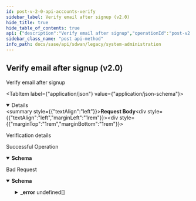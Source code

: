 ```yaml
---
id: post-v-2-0-api-accounts-verify
sidebar_label: Verify email after signup (v2.0)
hide_title: true
hide_table_of_contents: true
api: {"description":"Verify email after signup","operationId":"post-v2.0-api-accounts-verify","requestBody":{"content":{"application/json":{"schema":{"properties":{"oldPassword":{"description":"OldPassword: MinLength(message = minLength, value = 1L) MaxLength(message = maxLength, value = 1000L) ","type":"string"},"password":{"description":"Password: MinLength(message = minLength, value = 1L) MaxLength(message = maxLength, value = 1000L) Required(message = required) ","type":"string"},"repeatPassword":{"description":"RepeatPassword: MinLength(message = minLength, value = 1L) MaxLength(message = maxLength, value = 1000L) Required(message = required) ","type":"string"},"token":{"description":"Token: Pattern(message = A valid token is required, value = ^[a-zA-Z0-9_-]{1,1000}$) ","type":"string"}},"required":["repeatPassword","password"]}}},"description":"Verification details"},"responses":{"200":{"content":{"application/json":{"schema":{"properties":{"oldPassword":{"description":"OldPassword: MinLength(message = minLength, value = 1L) MaxLength(message = maxLength, value = 1000L) ","type":"string"},"password":{"description":"Password: MinLength(message = minLength, value = 1L) MaxLength(message = maxLength, value = 1000L) Required(message = required) ","type":"string"},"repeatPassword":{"description":"RepeatPassword: MinLength(message = minLength, value = 1L) MaxLength(message = maxLength, value = 1000L) Required(message = required) ","type":"string"},"token":{"description":"Token: Pattern(message = A valid token is required, value = ^[a-zA-Z0-9_-]{1,1000}$) ","type":"string"}},"required":["repeatPassword","password"]}}},"description":"Successful Operation"},"400":{"content":{"application/json":{"example":{"value":{"_error":[{"code":"SIGNUP_INVALID_VERIFICATION_REQUEST"},{"code":"SIGNUP_OLDPASSWORD_INVALID"},{"code":"SIGNUP_VERIFIED_EMAIL_TOKEN"}]}},"schema":{"properties":{"_error":{"items":{"properties":{"code":{"type":"string"},"message":{"type":"string"}}},"type":"array"}}}}},"description":"Bad Request"}},"tags":["System Administration"],"method":"post","path":"/v2.0/api/accounts/verify","jsonRequestBodyExample":{"oldPassword":"string","password":"string","repeatPassword":"string","token":"string"},"info":{"contact":{},"description":"List of APIs used to manage the operators, IDPs, users, base roles, base permissions,  password change, sign up, and client roles, base roles.","title":"System Administration","version":"Latest"},"postman":{"name":"Verify email after signup (v2.0)","description":{"content":"Verify email after signup","type":"text/plain"},"url":{"path":["v2.0","api","accounts","verify"],"host":["{{baseUrl}}"],"query":[],"variable":[]},"header":[{"key":"Content-Type","value":"application/json"},{"key":"Accept","value":"application/json"}],"method":"POST","body":{"mode":"raw","raw":"\"\"","options":{"raw":{"language":"json"}}}}}
sidebar_class_name: "post api-method"
info_path: docs/sase/api/sdwan/legacy/system-administration
---
```



## Verify email after signup (v2.0)



Verify email after signup

<MimeTabs><TabItem label={"application/json"} value={"application/json-schema"}><details style={{}} data-collapsed={false} open={true}><summary style={{"textAlign":"left"}}><strong>Request Body</strong></summary><div style={{"textAlign":"left","marginLeft":"1rem"}}><div style={{"marginTop":"1rem","marginBottom":"1rem"}}>

Verification details

</div></div><ul style={{"marginLeft":"1rem"}}><SchemaItem collapsible={false} name={"oldPassword"} required={false} schemaDescription={"OldPassword: MinLength(message = minLength, value = 1L) MaxLength(message = maxLength, value = 1000L) "} schemaName={"string"} qualifierMessage={undefined} defaultValue={undefined}></SchemaItem><SchemaItem collapsible={false} name={"password"} required={true} schemaDescription={"Password: MinLength(message = minLength, value = 1L) MaxLength(message = maxLength, value = 1000L) Required(message = required) "} schemaName={"string"} qualifierMessage={undefined} defaultValue={undefined}></SchemaItem><SchemaItem collapsible={false} name={"repeatPassword"} required={true} schemaDescription={"RepeatPassword: MinLength(message = minLength, value = 1L) MaxLength(message = maxLength, value = 1000L) Required(message = required) "} schemaName={"string"} qualifierMessage={undefined} defaultValue={undefined}></SchemaItem><SchemaItem collapsible={false} name={"token"} required={false} schemaDescription={"Token: Pattern(message = A valid token is required, value = ^[a-zA-Z0-9_-]{1,1000}$) "} schemaName={"string"} qualifierMessage={undefined} defaultValue={undefined}></SchemaItem></ul></details></TabItem></MimeTabs><div><ApiTabs><TabItem label={"200"} value={"200"}><div>

Successful Operation

</div><div><MimeTabs groupId={"mime-type"}><TabItem label={"application/json"} value={"application/json"}><SchemaTabs groupId={"schema-tabs"}><TabTtem label={"Schema"} value={"Schema"}><details style={{}} data-collapsed={false} open={true}><summary style={{"textAlign":"left"}}><strong>Schema</strong></summary><div style={{"textAlign":"left","marginLeft":"1rem"}}></div><ul style={{"marginLeft":"1rem"}}><SchemaItem collapsible={false} name={"oldPassword"} required={false} schemaDescription={"OldPassword: MinLength(message = minLength, value = 1L) MaxLength(message = maxLength, value = 1000L) "} schemaName={"string"} qualifierMessage={undefined} defaultValue={undefined}></SchemaItem><SchemaItem collapsible={false} name={"password"} required={false} schemaDescription={"Password: MinLength(message = minLength, value = 1L) MaxLength(message = maxLength, value = 1000L) Required(message = required) "} schemaName={"string"} qualifierMessage={undefined} defaultValue={undefined}></SchemaItem><SchemaItem collapsible={false} name={"repeatPassword"} required={false} schemaDescription={"RepeatPassword: MinLength(message = minLength, value = 1L) MaxLength(message = maxLength, value = 1000L) Required(message = required) "} schemaName={"string"} qualifierMessage={undefined} defaultValue={undefined}></SchemaItem><SchemaItem collapsible={false} name={"token"} required={false} schemaDescription={"Token: Pattern(message = A valid token is required, value = ^[a-zA-Z0-9_-]{1,1000}$) "} schemaName={"string"} qualifierMessage={undefined} defaultValue={undefined}></SchemaItem></ul></details></TabTtem></SchemaTabs></TabItem></MimeTabs></div></TabItem><TabItem label={"400"} value={"400"}><div>

Bad Request

</div><div><MimeTabs groupId={"mime-type"}><TabItem label={"application/json"} value={"application/json"}><SchemaTabs groupId={"schema-tabs"}><TabTtem label={"Schema"} value={"Schema"}><details style={{}} data-collapsed={false} open={true}><summary style={{"textAlign":"left"}}><strong>Schema</strong></summary><div style={{"textAlign":"left","marginLeft":"1rem"}}></div><ul style={{"marginLeft":"1rem"}}><SchemaItem collapsible={true} className={"schemaItem"}><details style={{}}><summary style={{}}><strong>_error</strong><span style={{"opacity":"0.6"}}> undefined[]</span></summary><div style={{"marginLeft":"1rem"}}><SchemaItem collapsible={false} name={"code"} required={false} schemaDescription={undefined} schemaName={"string"} qualifierMessage={undefined} defaultValue={undefined}></SchemaItem><SchemaItem collapsible={false} name={"message"} required={false} schemaDescription={undefined} schemaName={"string"} qualifierMessage={undefined} defaultValue={undefined}></SchemaItem></div></details></SchemaItem></ul></details></TabTtem><TabItem label={"Example"} value={"Example"}><ResponseSamples responseExample={"{\n  \"value\": {\n    \"_error\": [\n      {\n        \"code\": \"SIGNUP_INVALID_VERIFICATION_REQUEST\"\n      },\n      {\n        \"code\": \"SIGNUP_OLDPASSWORD_INVALID\"\n      },\n      {\n        \"code\": \"SIGNUP_VERIFIED_EMAIL_TOKEN\"\n      }\n    ]\n  }\n}"}></ResponseSamples></TabItem></SchemaTabs></TabItem></MimeTabs></div></TabItem></ApiTabs></div>
      